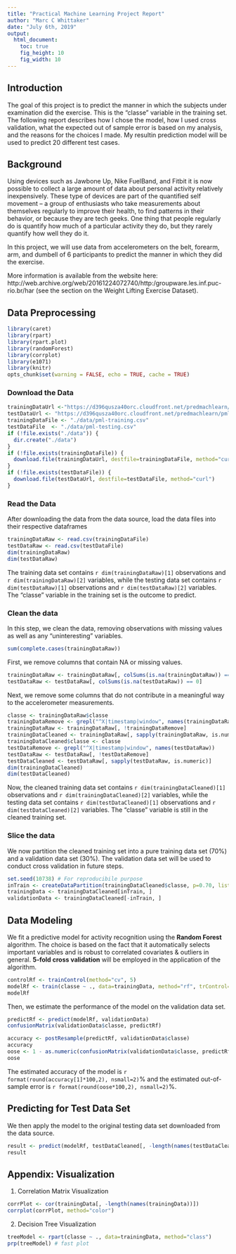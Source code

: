 ---
title: "Practical Machine Learning Project Report"
author: "Marc C Whittaker"
date: "July 6th, 2019"
output:
  html_document:
    toc: true
    fig_height: 10
    fig_width: 10
---

## Introduction
The goal of this project is to predict the manner in which the subjects under examination did the exercise. This is the "classe" variable in the training set. The following report describes how I chose the model, how I used cross validation, what the expected out of sample error is based on my analysis, and the reasons for the choices I made. 
My resultin prediction model will be used to predict 20 different test cases.

## Background
Using devices such as Jawbone Up, Nike FuelBand, and Fitbit it is now possible to collect a large amount of data about personal activity relatively inexpensively. These type of devices are part of the quantified self movement – a group of enthusiasts who take measurements about themselves regularly to improve their health, to find patterns in their behavior, or because they are tech geeks. One thing that people regularly do is quantify how much of a particular activity they do, but they rarely quantify how well they do it.  

In this project, we will use data from accelerometers on the belt, forearm, arm, and dumbell of 6 participants to predict the manner in which they did the exercise.  

More information is available from the website here: http://web.archive.org/web/20161224072740/http:/groupware.les.inf.puc-rio.br/har (see the section on the Weight Lifting Exercise Dataset).

## Data Preprocessing  
```{r setoptions, message=FALSE, warning=FALSE, echo=FALSE, cache = FALSE}
library(caret)
library(rpart)
library(rpart.plot)
library(randomForest)
library(corrplot)
library(e1071)
library(knitr)
opts_chunk$set(warning = FALSE, echo = TRUE, cache = TRUE)
```
### Download the Data
```{r data download}
trainingDataUrl <-"https://d396qusza40orc.cloudfront.net/predmachlearn/pml-training.csv"
testDataUrl <- "https://d396qusza40orc.cloudfront.net/predmachlearn/pml-testing.csv"
trainingDataFile <- "./data/pml-training.csv"
testDataFile  <- "./data/pml-testing.csv"
if (!file.exists("./data")) {
  dir.create("./data")
}
if (!file.exists(trainingDataFile)) {
  download.file(trainingDataUrl, destfile=trainingDataFile, method="curl")
}
if (!file.exists(testDataFile)) {
  download.file(testDataUrl, destfile=testDataFile, method="curl")
}
```  
### Read the Data
After downloading the data from the data source, load the data files into their respective dataframes   
```{r data reading}
trainingDataRaw <- read.csv(trainingDataFile)
testDataRaw <- read.csv(testDataFile)
dim(trainingDataRaw)
dim(testDataRaw)
```
The training data set contains `r dim(trainingDataRaw)[1]` observations and `r dim(trainingDataRaw)[2]` variables, while the testing data set contains `r dim(testDataRaw)[1]` observations and `r dim(testDataRaw)[2]` variables. The "classe" variable in the training set is the outcome to predict. 

### Clean the data
In this step, we clean the data, removing observations with missing values as well as any "uninteresting" variables.
```{r data cleaning}
sum(complete.cases(trainingDataRaw))
```
First, we remove columns that contain NA or missing values.
```{r data clean - remove NA or missing values}
trainingDataRaw <- trainingDataRaw[, colSums(is.na(trainingDataRaw)) == 0] 
testDataRaw <- testDataRaw[, colSums(is.na(testDataRaw)) == 0] 
```  
Next, we remove some columns that do not contribute in a meaningful way to the accelerometer measurements.
```{r data clean - remove uninteresting columns}
classe <- trainingDataRaw$classe
trainingDataRemove <- grepl("^X|timestamp|window", names(trainingDataRaw))
trainingDataRaw <- trainingDataRaw[, !trainingDataRemove]
trainingDataCleaned <- trainingDataRaw[, sapply(trainingDataRaw, is.numeric)]
trainingDataCleaned$classe <- classe
testDataRemove <- grepl("^X|timestamp|window", names(testDataRaw))
testDataRaw <- testDataRaw[, !testDataRemove]
testDataCleaned <- testDataRaw[, sapply(testDataRaw, is.numeric)]
dim(trainingDataCleaned)
dim(testDataCleaned)
```
Now, the cleaned training data set contains `r dim(trainingDataCleaned)[1]` observations and `r dim(trainingDataCleaned)[2]` variables, while the testing data set contains `r dim(testDataCleaned)[1]` observations and `r dim(testDataCleaned)[2]` variables. The "classe" variable is still in the cleaned training set.

### Slice the data
We now partition the cleaned training set into a pure training data set (70%) and a validation data set (30%). The validation data set will be used to conduct cross validation in future steps.  
```{r, cache=T}
set.seed(10738) # For reproducibile purpose
inTrain <- createDataPartition(trainingDataCleaned$classe, p=0.70, list=F)
trainingData <- trainingDataCleaned[inTrain, ]
validationData <- trainingDataCleaned[-inTrain, ]
```

## Data Modeling
We fit a predictive model for activity recognition using the **Random Forest** algorithm. The choice is based on the fact that it automatically selects important variables and is robust to correlated covariates & outliers in general. **5-fold cross validation** will be employed in the application of the algorithm.  
```{r data modeling; algorithm choice and setup}
controlRf <- trainControl(method="cv", 5)
modelRf <- train(classe ~ ., data=trainingData, method="rf", trControl=controlRf, ntree=250)
modelRf
```
Then, we estimate the performance of the model on the validation data set.  
```{r estimate performance of the model}
predictRf <- predict(modelRf, validationData)
confusionMatrix(validationData$classe, predictRf)
```
```{r determine the data accuracy }
accuracy <- postResample(predictRf, validationData$classe)
accuracy
oose <- 1 - as.numeric(confusionMatrix(validationData$classe, predictRf)$overall[1])
oose
```
The estimated accuracy of the model is `r format(round(accuracy[1]*100,2), nsmall=2)`% and the estimated out-of-sample error is `r format(round(oose*100,2), nsmall=2)`%.

## Predicting for Test Data Set
We then apply the model to the original testing data set downloaded from the data source. 
```{r predict for the test data set to test for suitability}
result <- predict(modelRf, testDataCleaned[, -length(names(testDataCleaned))])
result
```  

## Appendix: Visualization
1. Correlation Matrix Visualization  
```{r Appendix item 1 - Correlation Matrix}
corrPlot <- cor(trainingData[, -length(names(trainingData))])
corrplot(corrPlot, method="color")
```
2. Decision Tree Visualization
```{r Appendix item 2 - Decision Tree}
treeModel <- rpart(classe ~ ., data=trainingData, method="class")
prp(treeModel) # fast plot
```